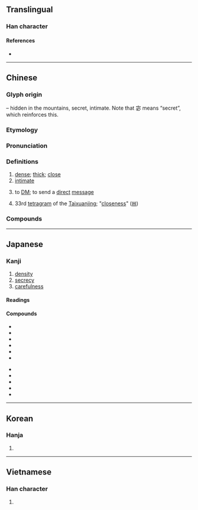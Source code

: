 {{also|宻}}
{{character info}}
==Translingual==

===Han character===
{{Han char|rn=40|rad=宀|as=08|sn=11|four=30773|canj=JPHU|ids=⿱宓山}}

====References====
* {{Han ref|kx=0288.110|dkj=07205|dj=0570.020|hdz=20940.060|uh=5BC6|ud=23494|bh=B14B|bd=45387}}

----

==Chinese==
{{zh-forms|alt=宻}}

===Glyph origin===
{{Han etym}}
{{Han compound|宓|山|t2=mountain||ls=psc|c1=p|c2=s}} – hidden in the mountains, secret, intimate. Note that 宓 means “secret”, which reinforces this.

===Etymology===
{{rfe|zh|←→[[秘]]?}}

===Pronunciation===
{{zh-pron
|m=mì
|ma=y
|m-s=
|c=mat6
|c-t=
|g=
|h=pfs=me̍t
|j=
|mb=mĭ
|md=mĭk
|mn=bi̍t/ba̍t/bā
|mn_note=bi̍t - literary; ba̍t/bā - vernacular
|mn-t=mig8/bhag8
|mn-t_note=mig8 - literary; bhag8 - vernacular
|w=5miq
|x=
|mc=y
|oc=y
|cat=a,v
}}

===Definitions===
{{zh-hanzi}}

# [[dense]]; [[thick]]; [[close]]
# [[intimate]]
# {{lb|zh|Internet}} to [[DM]]; to send a [[direct]] [[message]]
# 33rd [[tetragram]] of the [[Taixuanjing]]; "[[closeness]]" ([[𝌦]])

===Compounds===
{{zh-der|密報|密閉|密布|密電|密度|密封|密告|密會|密集|密件|密接|密克羅尼西亞|密林|密令|密鑼緊鼓|密碼|密密層層|密密叢叢|密密麻麻|密密匝匝|密謀|密切|密商|密實|密使|密室|密談|密探|密信|密訊|密約|密雲不雨|密匝匝|密召|密植|密旨|密書|密親|密章|人口密度|不密|密網|哈密瓜|密不通風|密爾|交通密度|保密|周密|密密切切|密宗|密緻|密勿|密切追隨|慎密|宥密|密送|密點地圖|密集部署|密昵|事以密成|密屋|守密|幽期密約|三密|密歇斯|告密人|低聲密語|密雲|密合|密查|峻密|居住密度|失密|嚴密|密昔斯|密看|密昔司|密幄|密雨|密醫|密跡金剛|密語|密西根湖|密西根州|密蘇里河|密蘇里州|密續|密涅瓦|密捉|密意|密度指數|密封遺囑|密寫|密奏|密地|密友|密函|密保|密侖|密不透風|密詔|仔密|密訪|密邇|保密軍官|密航|密密|密諭|城府深密|密勿從事|人煙稠密|密支那|密不可分|密議|叢密|勞力密集|告密|保密防諜|洩密|烏雲密布|機密大事|祕密|祕密外交|款密|祕密交易|機謀不密|機事不密|碎密|明密|稠密|祕密警察|祕密證人|祕密結社|祕密社會|百密一疏|文深網密|戰雲密布|機密|珍藏密斂|樞密|祕密選舉|濃雲密布|樞密院|戰雲濃密|濃密|機密文件|柔情密意|樞密使|親密|纖密|絕密|謹密|綿密|精密|縝密|靡密|衷腸密語|精密度|精密陶瓷|背密|遏密|緻密|詞嚴義密|隱密|細密|綿密小巧|致密|親密無間|緊鑼密鼓|退藏於密|阿薩密省|閨中密友|詳密|那密比亞|邁阿密|達拉密|軍事機密|過從甚密|繁密|邃密|細密畫|緊密|茂密|細針密縷|密斯|密斯得|密司脫|密斯忒|密斯特|阿提密斯}}

{{zh-cat|Elementary}}

----

==Japanese==

===Kanji===
{{ja-kanji|grade=6|rs=宀08}}

# [[density]]
# [[secrecy]]
# [[carefulness]]

====Readings====
{{ja-readings
|goon=みつ, みち
|kanon=びつ
|kun=しげし, ひそ-か, ひそ-かに, みそ-か
}}

====Compounds====
{{der-top|Compounds}}
* {{ja-r|密教|みっきょう|[[esoteric]] [[Buddhism]]}}
* {{ja-r|密航|みっこう|[[smuggling]]}}
* {{ja-r|密告|みっこく|[[tipoff]]}}
* {{ja-r|密室|みっしつ|[[hidden]] [[room]]}}
* {{ja-r|密接|みっせつ|[[close]] [[relationship]]}}
* {{ja-r|密談|みつだん|[[secret]] [[conversation]]}}
{{der-mid}}
* {{ja-r|密着|みっちゃく|being [[adhered]] to}}
* {{ja-r|密入国|みつにゅうこく|[[illegal immigration]]}}
* {{ja-r|密封|みっぷう|[[sealing]]}}
* {{ja-r|密輸|みつゆ|[[smuggling]]}}
* {{ja-r|密猟|みつりょう|[[poaching]]}}
{{der-bottom}}

----

==Korean==

===Hanja===
{{ko-hanja|빽빽하다|빽빽할|밀}}

# {{rfdef|ko|sort=宀08}}

----

==Vietnamese==

===Han character===
{{vi-hantu|[[mật]], [[mất]]|rs=宀08}}

# {{rfdef|vi|sort=宀08}}